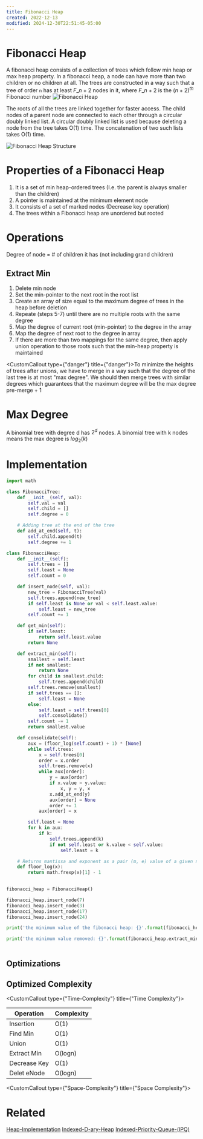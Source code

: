 ```yaml
---
title: Fibonacci Heap
created: 2022-12-13
modified: 2024-12-30T22:51:45-05:00
---
```

# Fibonacci Heap

A fibonacci heap consists of a collection of trees which follow min heap or max heap property. In a fibonacci heap, a node can have more than two children or no children at all. The trees are constructed in a way such that a tree of order `n` has at least $F\_{n+2}$ nodes in it, where $F\_{n+2}$ is the $(n+2)^{th}$ Fibonacci number
![Fibonacci Heap](https://www.programiz.com/sites/tutorial2program/files/fibonacci-heap.png "Fibonacci Heap")

The roots of all the trees are linked together for faster access.
The child nodes of a parent node are connected to each other through a circular doubly linked list. A circular doubly linked list is used because deleting a node from the tree takes O(1) time. The concatenation of two such lists takes O(1) time.

![Fibonacci Heap Structure](https://www.programiz.com/sites/tutorial2program/files/fibonacci-heap-structure.png "Fibonacci Heap Structure")

# Properties of a Fibonacci Heap

1. It is a set of min heap-ordered trees (I.e. the parent is always smaller than the children)
1. A pointer is maintained at the minimum element node
1. It consists of a set of marked nodes (Decrease key operation)
1. The trees within a Fibonacci heap are unordered but rooted

# Operations

Degree of node = # of children it has (not including grand children)

## Extract Min

1. Delete min node
1. Set the min-pointer to the next root in the root list
1. Create an array of size equal to the maximum degree of trees in the heap before deletion
1. Repeate (steps 5-7) until there are no multiple roots with the same degree
1. Map the degree of current root (min-pointer) to the degree in the array
1. Map the degree of next root to the degree in array
1. If there are more than two mappings for the same degree, then apply union operation to those roots such that the min-heap property is maintained

<CustomCallout type={"danger"} title={"danger"}>To minimize the heights of trees after unions, we have to merge in a way such that the degree of the last tree is at most "max degree". We should then merge trees with similar degrees which guarantees that the maximum degree will be the max degree pre-merge + 1</CustomCallout>

# Max Degree

A binomial tree with degree d has $2^d$ nodes.
A binomial tree with k nodes means the max degree is $log_2(k)$

# Implementation

```python
import math

class FibonacciTree:
	def __init__(self, val):
		self.val = val
		self.child = []
		self.degree = 0

	# Adding tree at the end of the tree
	def add_at_end(self, t):
		self.child.append(t)
		self.degree += 1

class FibonacciHeap:
	def __init__(self):
		self.trees = []
		self.least = None
		self.count = 0

	def insert_node(self, val):
		new_tree = FibonacciTree(val)
		self.trees.append(new_tree)
		if self.least is None or val < self.least.value:
			self.least = new_tree
		self.count += 1

	def get_min(self):
		if self.least:
			return self.least.value
		return None

	def extract_min(self):
		smallest = self.least
		if not smallest:
			return None
		for child in smallest.child:
			self.trees.append(child)
		self.trees.remove(smallest)
		if self.trees == []:
			self.least = None
		else:
			self.least = self.trees[0]
			self.consolidate()
		self.count -= 1
		return smallest.value

	def consolidate(self):
		aux = (floor_log(self.count) + 1) * [None]
		while self.trees:
			x = self.trees[0]
			order = x.order
			self.trees.remove(x)
			while aux[order]:
				y = aux[order]
				if x.value > y.value:
					x, y = y, x
				x.add_at_end(y)
				aux[order] = None
				order += 1
			aux[order] = x

		self.least = None
		for k in aux:
			if k:
				self.trees.append(k)
				if not self.least or k.value < self.value:
					self.least = k

	# Returns mantissa and exponent as a pair (m, e) value of a given number x.
	def floor_log(x):
		return math.frexp(x)[1] - 1
				

fibonacci_heap = FibonacciHeap()

fibonacci_heap.insert_node(7)
fibonacci_heap.insert_node(3)
fibonacci_heap.insert_node(17)
fibonacci_heap.insert_node(24)

print('the minimum value of the fibonacci heap: {}'.format(fibonacci_heap.get_min()))

print('the minimum value removed: {}'.format(fibonacci_heap.extract_min()))
	
```

## Optimizations

## Optimized Complexity

<CustomCallout type={"Time-Complexity"} title={"Time Complexity"}></CustomCallout>

| Operation | Complexity |
| ------------ | ---------- |
| Insertion | O(1) |
| Find Min | O(1) |
| Union | O(1) |
| Extract Min | O(logn) |
| Decrease Key | O(1) |
| Delet eNode | O(logn) |

<CustomCallout type={"Space-Complexity"} title={"Space Complexity"}></CustomCallout>

# Related

[Heap-Implementation](/Advanced-Data-Structures/Heap-Implementation.mdx)
[Indexed-D-ary-Heap](/Advanced-Data-Structures/Indexed-D-ary-Heap.mdx)
[Indexed-Priority-Queue-(IPQ)](</Advanced-Data-Structures/Indexed-Priority-Queue-(IPQ).mdx>)
